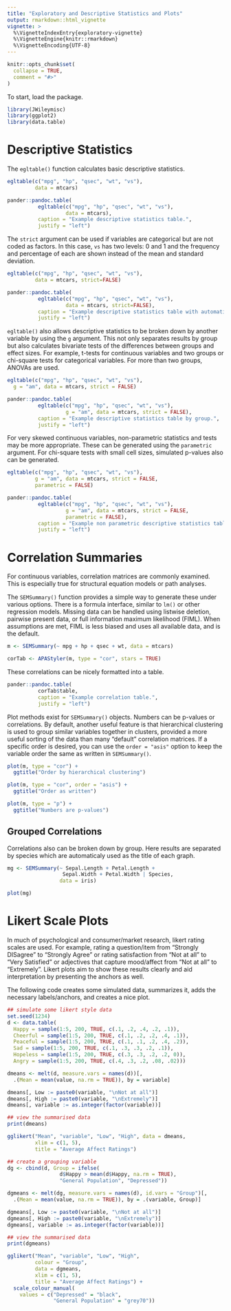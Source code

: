 ---
title: "Exploratory and Descriptive Statistics and Plots"
output: rmarkdown::html_vignette
vignette: >
  %\VignetteIndexEntry{exploratory-vignette}
  %\VignetteEngine{knitr::rmarkdown}
  %\VignetteEncoding{UTF-8}
---

```{r, include = FALSE}
knitr::opts_chunk$set(
  collapse = TRUE,
  comment = "#>"
)
```

To start, load the package.

```{r setup}
library(JWileymisc)
library(ggplot2)
library(data.table)
```

# Descriptive Statistics

The `egltable()` function calculates basic descriptive statistics.

```{r, results = "hide"}

egltable(c("mpg", "hp", "qsec", "wt", "vs"),
         data = mtcars)

``` 


```{r, echo = FALSE, results = "asis"}

pander::pandoc.table(
          egltable(c("mpg", "hp", "qsec", "wt", "vs"),
                   data = mtcars),
          caption = "Example descriptive statistics table.",
          justify = "left")

```


The `strict` argument can be used if variables are categorical but are
not coded as factors. In this case, `vs` has two levels: 0 and 1 and
the frequency and percentage of each are shown instead of the mean and
standard deviation.

```{r, results = "hide"}

egltable(c("mpg", "hp", "qsec", "wt", "vs"),
         data = mtcars, strict=FALSE)

```

```{r, echo = FALSE, results = "asis"}

pander::pandoc.table(
          egltable(c("mpg", "hp", "qsec", "wt", "vs"),
                   data = mtcars, strict=FALSE),
          caption = "Example descriptive statistics table with automatic categorical variables.",
          justify = "left")

```


`egltable()` also allows descriptive statistics to be broken down by
another variable by using the `g` argument. This not only separates
results by group but also calculates bivariate tests of the
differences between groups and effect sizes. For example, t-tests for
continuous variables and two groups or chi-square tests for
categorical variables. For more than two groups, ANOVAs are used. 

```{r, results = "hide"}

egltable(c("mpg", "hp", "qsec", "wt", "vs"), 
  g = "am", data = mtcars, strict = FALSE)

```


```{r, echo = FALSE, results = "asis"}

pander::pandoc.table(
          egltable(c("mpg", "hp", "qsec", "wt", "vs"), 
                   g = "am", data = mtcars, strict = FALSE),
          caption = "Example descriptive statistics table by group.",
          justify = "left")

```



For very skewed continuous variables, non-parametric statistics and
tests may be more appropriate. These can be generated using the
`parametric` argument. For chi-square tests with small cell sizes,
simulated p-values also can be generated.

```{r, results = "hide"}

egltable(c("mpg", "hp", "qsec", "wt", "vs"), 
         g = "am", data = mtcars, strict = FALSE,
         parametric = FALSE)

```


```{r, echo = FALSE, results = "asis"}

pander::pandoc.table(
          egltable(c("mpg", "hp", "qsec", "wt", "vs"), 
                   g = "am", data = mtcars, strict = FALSE,
                   parametric = FALSE),
          caption = "Example non parametric descriptive statistics table by group.",
          justify = "left")

```



# Correlation Summaries

For continuous variables, correlation matrices are commonly
examined. This is especially true for structural equation models or
path analyses.

The `SEMSummary()` function provides a simple way to generate these
under various options. There is a formula interface, similar to `lm()`
or other regression models. Missing data can be handled using listwise
deletion, pairwise present data, or full information maximum
likelihood (FIML). When assumptions are met, FIML is less biased and
uses all available data, and is the default.

```{r}

m <- SEMSummary(~ mpg + hp + qsec + wt, data = mtcars)

corTab <- APAStyler(m, type = "cor", stars = TRUE)

```

These correlations can be nicely formatted into a table.

```{r, echo = FALSE, results = "asis"}

pander::pandoc.table(
          corTab$table,
          caption = "Example correlation table.",
          justify = "left")

```




Plot methods exist for `SEMSummary()` objects. Numbers can be p-values
or correlations. By default, another useful feature is that
hierarchical clustering is used to group similar variables together in
clusters, provided a more useful sorting of the data than many
"default" correlation matrices. If a specific order is desired, you
can use the `order = "asis"` option to keep the variable order the
same as written in `SEMSummary()`. 

```{r}

plot(m, type = "cor") +
  ggtitle("Order by hierarchical clustering")

plot(m, type = "cor", order = "asis") +
  ggtitle("Order as written")

``` 

```{r}

plot(m, type = "p") +
  ggtitle("Numbers are p-values")

```

## Grouped Correlations

Correlations also can be broken down by group. 
Here results are separated by species which are automaticaly 
used as the title of each graph.

```{r}

mg <- SEMSummary(~ Sepal.Length + Petal.Length +
                  Sepal.Width + Petal.Width | Species,
                 data = iris)

plot(mg)

```

# Likert Scale Plots

In much of psychological and consumer/market research, likert rating
scales are used. For example, rating a question/item from "Strongly
DISagree" to "Strongly Agree" or rating satisfaction from "Not at all"
to "Very Satisfied" or adjectives that capture mood/affect from "Not
at all" to "Extremely". Likert plots aim to show these results clearly
and aid interpretation by presenting the anchors as well.

The following code creates some simulated data, summarizes it, adds
the necessary labels/anchors, and creates a nice plot.

```{r}

## simulate some likert style data
set.seed(1234)
d <- data.table(
  Happy = sample(1:5, 200, TRUE, c(.1, .2, .4, .2, .1)),
  Cheerful = sample(1:5, 200, TRUE, c(.1, .2, .2, .4, .1)),
  Peaceful = sample(1:5, 200, TRUE, c(.1, .1, .2, .4, .2)),
  Sad = sample(1:5, 200, TRUE, c(.1, .3, .3, .2, .1)),
  Hopeless = sample(1:5, 200, TRUE, c(.3, .3, .2, .2, 0)),  
  Angry = sample(1:5, 200, TRUE, c(.4, .3, .2, .08, .02)))

dmeans <- melt(d, measure.vars = names(d))[,
  .(Mean = mean(value, na.rm = TRUE)), by = variable]

dmeans[, Low := paste0(variable, "\nNot at all")]
dmeans[, High := paste0(variable, "\nExtremely")]
dmeans[, variable := as.integer(factor(variable))]

## view the summarised data
print(dmeans)

gglikert("Mean", "variable", "Low", "High", data = dmeans,
         xlim = c(1, 5),
         title = "Average Affect Ratings")

```


```{r}

## create a grouping variable
dg <- cbind(d, Group = ifelse(
                 d$Happy > mean(d$Happy, na.rm = TRUE),
                 "General Population", "Depressed"))

dgmeans <- melt(dg, measure.vars = names(d), id.vars = "Group")[,
  .(Mean = mean(value, na.rm = TRUE)), by = .(variable, Group)]

dgmeans[, Low := paste0(variable, "\nNot at all")]
dgmeans[, High := paste0(variable, "\nExtremely")]
dgmeans[, variable := as.integer(factor(variable))]

## view the summarised data
print(dgmeans)

gglikert("Mean", "variable", "Low", "High",
         colour = "Group",
         data = dgmeans,
         xlim = c(1, 5),
         title = "Average Affect Ratings") +
  scale_colour_manual(
    values = c("Depressed" = "black",
               "General Population" = "grey70"))

``` 
